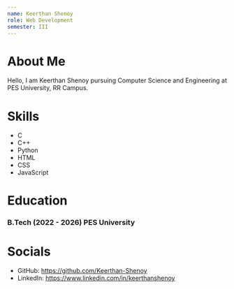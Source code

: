 ```yaml
---
name: Keerthan Shenoy
role: Web Development
semester: III
---
```


# About Me

Hello, I am Keerthan Shenoy pursuing Computer Science and Engineering at PES University, RR Campus.

# Skills

- C
- C++
- Python
- HTML
- CSS
- JavaScript

# Education

### B.Tech (2022 - 2026) PES University 

# Socials

- GitHub: https://github.com/Keerthan-Shenoy
- LinkedIn: https://www.linkedin.com/in/keerthanshenoy
